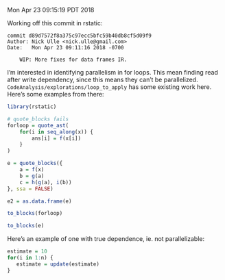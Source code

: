 Mon Apr 23 09:15:19 PDT 2018

Working off this commit in rstatic:

```
commit d89d7572f8a375c97ecc5bfc59b40db8cf5d09f9
Author: Nick Ulle <nick.ulle@gmail.com>
Date:   Mon Apr 23 09:11:16 2018 -0700

    WIP: More fixes for data frames IR.
```

I'm interested in identifying parallelism in for loops. This mean finding
read after write dependency, since this means they can't be parallelized.
`CodeAnalysis/explorations/loop_to_apply` has some existing work here.
Here's some examples from there:

```R

library(rstatic)

# quote_blocks fails
forloop = quote_ast(
    for(i in seq_along(x)) {
        ans[i] = f(x[i])
    }
)

e = quote_blocks({
    a = f(x)
    b = g(a)
    c = h(g(a), i(b))
}, ssa = FALSE)

e2 = as.data.frame(e)

to_blocks(forloop)

to_blocks(e)


```

Here's an example of one with true dependence, ie. not parallelizable:

```R
estimate = 10
for(i in 1:n) {
   estimate = update(estimate)
}
```


